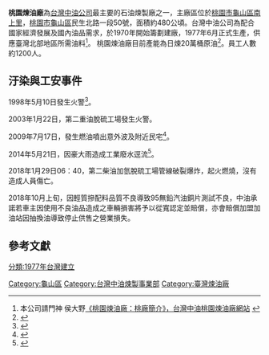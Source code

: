 '''桃園煉油廠'''為[[台灣中油公司|台灣中油公司]]最主要的石油煉製廠之一，主廠區位於[[桃園市|桃園市]][[龜山區|龜山區]][[南上里|南上里]]，[[桃園市|桃園市]][[龜山區|龜山區]]民生北路一段50號，面積約480公頃。台灣中油公司為配合國家經濟發展及國內油品需求，於1970年開始籌劃建廠，1977年6月正式生產，供應臺灣北部地區所需油料<ref>本公司請門神
侯大野[http://www.cpc.com.tw/big5_BD/tor/content/index01.asp?sno=1&pno=1 《桃園煉油廠：桃廠簡介》，台灣中油桃園煉油廠網站] {{Wayback|url=http://www.cpc.com.tw/big5_BD/tor/content/index01.asp?sno=1&pno=1 |date=20140829093343 }}</ref>。
桃園煉油廠目前產能為日煉20萬桶原油<ref>{{Cite web |url=https://ws.cpc.com.tw/cpcannual/2020/zh-tw/mobile/index.html#p=23 |title=2020中油業務簡介-中文版 |access-date=2021-04-21 |archive-date=2021-04-21 |archive-url=https://web.archive.org/web/20210421060144/https://ws.cpc.com.tw/cpcannual/2020/zh-tw/mobile/index.html#p=23 |dead-url=no }}</ref>。員工人數約1200人。

== 汙染與工安事件 ==
1998年5月10日發生火警<ref>{{cite news|title=中油桃園煉油廠火警|url=http://news.cts.com.tw/cts/general/199805/199805110015698.html|accessdate=2014-08-04|newspaper=華視新聞|date=2008-05-11|archive-date=2014-08-08|archive-url=https://web.archive.org/web/20140808043115/http://news.cts.com.tw/cts/general/199805/199805110015698.html|dead-url=no}}</ref>。

2003年1月22日，第二重油脫硫工場發生火警。

2009年7月17日，發生燃油噴出意外波及附近民宅<ref>{{cite news|title=中油桃園煉油廠燃油噴出 波及民宅|url=http://www.coolloud.org.tw/node/43453|accessdate=2014-08-04|newspaper=苦勞網引述中央社報導|date=200-07-17|archive-date=2014-08-09|archive-url=https://web.archive.org/web/20140809215608/http://www.coolloud.org.tw/node/43453|dead-url=no}}</ref>。

2014年5月21日，因豪大雨造成工業廢水逕流<ref>{{cite news|author=卞金峰|title=中油桃煉廠油水逕流 桃縣開罰|url=http://www.cna.com.tw/news/asoc/201405220390-1.aspx|accessdate=2014-08-04|newspaper=中央社|date=2014-05-22|archive-date=2014-08-10|archive-url=https://web.archive.org/web/20140810122833/http://www.cna.com.tw/news/asoc/201405220390-1.aspx|dead-url=no}}</ref>。

2018年1月29日06：40，第二柴油加氫脫硫工場管線破裂爆炸，起火燃燒，沒有造成人員傷亡。

2018年10月上旬，因輕質摻配料品質不良導致95無鉛汽油銅片測試不良，中油承諾若車主因使用不良油品造成之車輛損害將予以從寬認定並賠償，亦會賠償加盟加油站因抽換油導致停止供售之營業損失。

==參考文獻==
<div class="references-small">
<references />
</div>

[[Category:龜山區|Category:龜山區]]
[[Category:台灣中油煉製事業部|Category:台灣中油煉製事業部]]
[[Category:臺灣煉油廠|Category:臺灣煉油廠]]
[[分類:1977年台灣建立|分類:1977年台灣建立]]